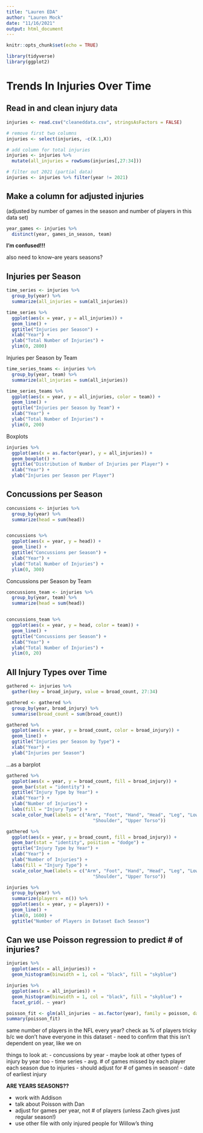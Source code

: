 ```yaml
---
title: "Lauren EDA"
author: "Lauren Mock"
date: "11/16/2021"
output: html_document
---
```


```r
knitr::opts_chunk$set(echo = TRUE)
```

```r
library(tidyverse)
library(ggplot2)
```

# **Trends In Injuries Over Time**


## Read in and clean injury data

```r
injuries <- read.csv("cleaneddata.csv", stringsAsFactors = FALSE)

# remove first two columns
injuries <- select(injuries, -c(X.1,X))

# add column for total injuries
injuries <- injuries %>%
  mutate(all_injuries = rowSums(injuries[,27:34]))

# filter out 2021 (partial data)
injuries <- injuries %>% filter(year != 2021)
```


## Make a column for adjusted injuries
(adjusted by number of games in the season and number of players in this data set)

```r
year_games <- injuries %>%
  distinct(year, games_in_season, team)

```

**I'm confused!!!**

also need to know--are years seasons?


## Injuries per Season

```r
time_series <- injuries %>%
  group_by(year) %>%
  summarize(all_injuries = sum(all_injuries))

time_series %>%
  ggplot(aes(x = year, y = all_injuries)) +
  geom_line() +
  ggtitle("Injuries per Season") +
  xlab("Year") +
  ylab("Total Number of Injuries") +
  ylim(0, 2800)
```


Injuries per Season by Team

```r
time_series_teams <- injuries %>%
  group_by(year, team) %>%
  summarize(all_injuries = sum(all_injuries))

time_series_teams %>%
  ggplot(aes(x = year, y = all_injuries, color = team)) +
  geom_line() +
  ggtitle("Injuries per Season by Team") +
  xlab("Year") +
  ylab("Total Number of Injuries") +
  ylim(0, 200)
```

Boxplots

```r
injuries %>%
  ggplot(aes(x = as.factor(year), y = all_injuries)) +
  geom_boxplot() +
  ggtitle("Distribution of Number of Injuries per Player") +
  xlab("Year") +
  ylab("Injuries per Season per Player")
```



## Concussions per Season

```r
concussions <- injuries %>%
  group_by(year) %>%
  summarize(head = sum(head))


concussions %>%
  ggplot(aes(x = year, y = head)) +
  geom_line() +
  ggtitle("Concussions per Season") +
  xlab("Year") +
  ylab("Total Number of Injuries") +
  ylim(0, 300)
```


Concussions per Season by Team

```r
concussions_team <- injuries %>%
  group_by(year, team) %>%
  summarize(head = sum(head))


concussions_team %>%
  ggplot(aes(x = year, y = head, color = team)) +
  geom_line() +
  ggtitle("Concussions per Season") +
  xlab("Year") +
  ylab("Total Number of Injuries") +
  ylim(0, 20)
```


## All Injury Types over Time

```r
gathered <- injuries %>%
  gather(key = broad_injury, value = broad_count, 27:34)

gathered <- gathered %>%
  group_by(year, broad_injury) %>%
  summarise(broad_count = sum(broad_count))

gathered %>%
  ggplot(aes(x = year, y = broad_count, color = broad_injury)) +
  geom_line() +
  ggtitle("Injuries per Season by Type") +
  xlab("Year") +
  ylab("Injuries per Season")
```

...as a barplot

```r
gathered %>%
  ggplot(aes(x = year, y = broad_count, fill = broad_injury)) +
  geom_bar(stat = "identity") + 
  ggtitle("Injury Type by Year") +
  xlab("Year") +
  ylab("Number of Injuries") +
  labs(fill = "Injury Type") +
  scale_color_hue(labels = c("Arm", "Foot", "Hand", "Head", "Leg", "Lower Torso", 
                                "Shoulder", "Upper Torso"))

gathered %>%
  ggplot(aes(x = year, y = broad_count, fill = broad_injury)) +
  geom_bar(stat = "identity", position = "dodge") + 
  ggtitle("Injury Type by Year") +
  xlab("Year") +
  ylab("Number of Injuries") +
  labs(fill = "Injury Type") +
  scale_color_hue(labels = c("Arm", "Foot", "Hand", "Head", "Leg", "Lower Torso", 
                                "Shoulder", "Upper Torso"))
```

```r
injuries %>%
  group_by(year) %>%
  summarize(players = n()) %>%
  ggplot(aes(x = year, y = players)) +
  geom_line() +
  ylim(0, 1600) +
  ggtitle("Number of Players in Dataset Each Season")

```





## Can we use Poisson regression to predict # of injuries?

```r
injuries %>%
  ggplot(aes(x = all_injuries)) + 
  geom_histogram(binwidth = 1, col = "black", fill = "skyblue")

injuries %>%
  ggplot(aes(x = all_injuries)) + 
  geom_histogram(binwidth = 1, col = "black", fill = "skyblue") +
  facet_grid(. ~ year)
```



```r


poisson_fit <- glm(all_injuries ~ as.factor(year), family = poisson, data = time_series)
summary(poisson_fit)
```




same number of players in the NFL every year? check as % of players
tricky b/c we don't have everyone in this dataset
- need to confirm that this isn't dependent on year, like we on


things to look at:
- concussions by year
- maybe look at other types of injury by year too
- time series
- avg. # of games missed by each player each season due to injuries
- should adjust for # of games in season!
- date of earliest injury


**ARE YEARS SEASONS??**


- work with Addison
- talk about Poisson with Dan
- adjust for games per year, not # of players (unless Zach gives just regular season!)
- use other file with only injured people for Willow's thing


